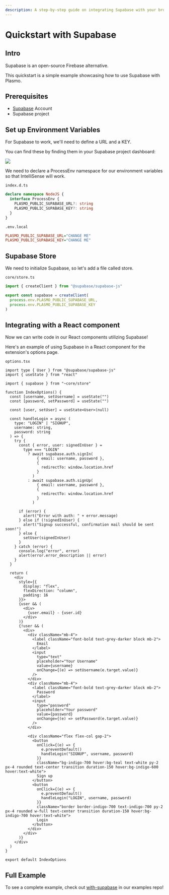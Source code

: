 ```yaml
---
description: A step-by-step guide on integrating Supabase with your browser extension.
---
```


# Quickstart with Supabase

## Intro

Supabase is an open-source Firebase alternative.

This quickstart is a simple example showcasing how to use Supabase with Plasmo.

## Prerequisites

- [Supabase](https://supabase.com) Account
- Supabase project

## Set up Environment Variables

For Supabase to work, we'll need to define a URL and a KEY.

You can find these by finding them in your Supabase project dashboard:

![](@screenshots/supabase-config.png)

We need to declare a ProcessEnv namespace for our environment variables so that IntelliSense will work.

`index.d.ts`

```ts
declare namespace NodeJS {
  interface ProcessEnv {
    PLASMO_PUBLIC_SUPABASE_URL?: string
    PLASMO_PUBLIC_SUPABASE_KEY?: string
  }
}
```

`.env.local`

```ini
PLASMO_PUBLIC_SUPABASE_URL="CHANGE ME"
PLASMO_PUBLIC_SUPABASE_KEY="CHANGE ME"
```

## Supabase Store

We need to initialize Supabase, so let's add a file called store.

`core/store.ts`

```ts
import { createClient } from "@supabase/supabase-js"

export const supabase = createClient(
  process.env.PLASMO_PUBLIC_SUPABASE_URL,
  process.env.PLASMO_PUBLIC_SUPABASE_KEY
)
```

## Integrating with a React component

Now we can write code in our React components utilizing Supabase!

Here's an example of using Supabase in a React component for the extension's options page.

`options.tsx`

```tsx
import type { User } from "@supabase/supabase-js"
import { useState } from "react"

import { supabase } from "~core/store"

function IndexOptions() {
  const [username, setUsername] = useState("")
  const [password, setPassword] = useState("")

  const [user, setUser] = useState<User>(null)

  const handleLogin = async (
    type: "LOGIN" | "SIGNUP",
    username: string,
    password: string
  ) => {
    try {
      const { error, user: signedInUser } =
        type === "LOGIN"
          ? await supabase.auth.signIn(
              { email: username, password },
              {
                redirectTo: window.location.href
              }
            )
          : await supabase.auth.signUp(
              { email: username, password },
              {
                redirectTo: window.location.href
              }
            )

      if (error) {
        alert("Error with auth: " + error.message)
      } else if (!signedInUser) {
        alert("Signup successful, confirmation mail should be sent soon!")
      } else {
        setUser(signedInUser)
      }
    } catch (error) {
      console.log("error", error)
      alert(error.error_description || error)
    }
  }

  return (
    <div
      style={{
        display: "flex",
        flexDirection: "column",
        padding: 16
      }}>
      {user && (
        <div>
          {user.email} - {user.id}
        </div>
      )}
      {!user && (
        <div>
          <div className="mb-4">
            <label className="font-bold text-grey-darker block mb-2">
              Email
            </label>
            <input
              type="text"
              placeholder="Your Username"
              value={username}
              onChange={(e) => setUsername(e.target.value)}
            />
          </div>
          <div className="mb-4">
            <label className="font-bold text-grey-darker block mb-2">
              Password
            </label>
            <input
              type="password"
              placeholder="Your password"
              value={password}
              onChange={(e) => setPassword(e.target.value)}
            />
          </div>

          <div className="flex flex-col gap-2">
            <button
              onClick={(e) => {
                e.preventDefault()
                handleLogin("SIGNUP", username, password)
              }}
              className="bg-indigo-700 hover:bg-teal text-white py-2 px-4 rounded text-center transition duration-150 hover:bg-indigo-600 hover:text-white">
              Sign up
            </button>
            <button
              onClick={(e) => {
                e.preventDefault()
                handleLogin("LOGIN", username, password)
              }}
              className="border border-indigo-700 text-indigo-700 py-2 px-4 rounded w-full text-center transition duration-150 hover:bg-indigo-700 hover:text-white">
              Login
            </button>
          </div>
        </div>
      )}
    </div>
  )
}

export default IndexOptions
```

## Full Example

To see a complete example, check out [with-supabase](https://github.com/PlasmoHQ/examples/tree/main/with-supabase) in our examples repo!
